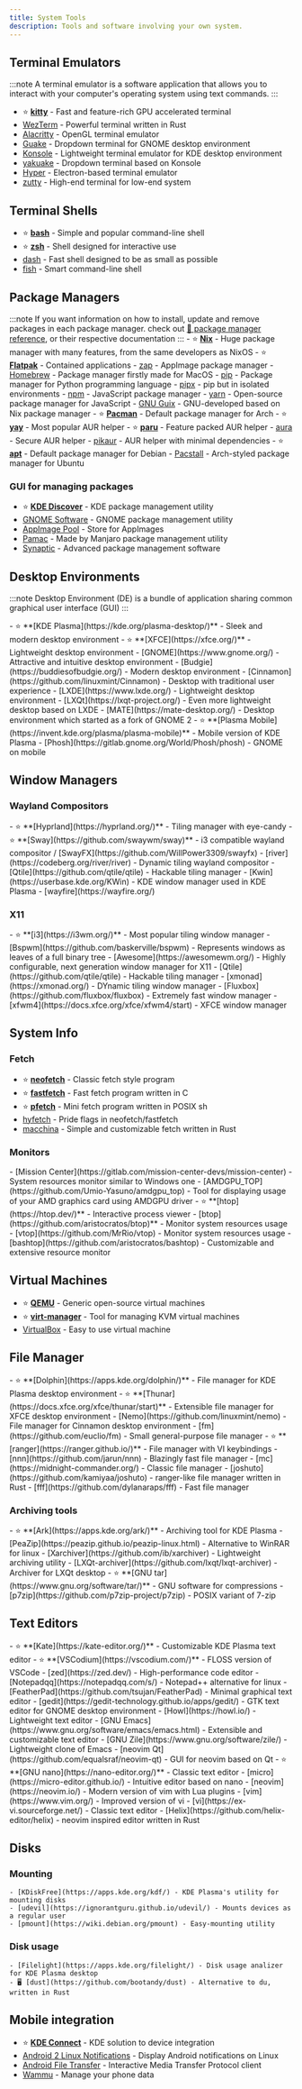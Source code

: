 ```yaml
---
title: System Tools
description: Tools and software involving your own system.
---
```



## Terminal Emulators

:::note
A terminal emulator is a software application that allows you to interact with your computer's operating system using text commands.
:::

- ⭐ **[kitty](https://sw.kovidgoyal.net/kitty/)** - Fast and feature-rich GPU accelerated terminal
- [WezTerm](https://wezfurlong.org/wezterm/index.html) - Powerful terminal written in Rust
- [Alacritty](https://alacritty.org/) - OpenGL terminal emulator
- [Guake](https://github.com/Guake/guake) - Dropdown terminal for GNOME desktop environment
- [Konsole](https://konsole.kde.org/) - Lightweight terminal emulator for KDE desktop environment
- [yakuake](https://github.com/KDE/yakuake) - Dropdown terminal based on Konsole
- [Hyper](https://hyper.is/) - Electron-based terminal emulator
- [zutty](https://tomscii.sig7.se/zutty/) - High-end terminal for low-end system

## Terminal Shells

- ⭐ **[bash](https://www.gnu.org/software/bash/)** - Simple and popular command-line shell
- ⭐ **[zsh](https://www.zsh.org/)** - Shell designed for interactive use
- [dash](http://gondor.apana.org.au/~herbert/dash/) - Fast shell designed to be as small as possible
- [fish](https://fishshell.com/) - Smart command-line shell

## Package Managers
:::note
If you want information on how to install, update and remove packages in each package manager. check out [🔗 package manager reference](../reference/package-manager), or their respective documentation
:::
<Tabs>
    <TabItem label="Distro Agnostic">
        - ⭐ **[Nix](https://nixos.org/#)** - Huge package manager with many features, from the same developers as NixOS
        - ⭐ **[Flatpak](https://flatpak.org/)** - Contained applications
        - [zap](https://zap.srev.in/) - AppImage package manager
        - [Homebrew](https://brew.sh/) - Package manager firstly made for MacOS
        - [pip](https://pypi.org/project/pip/) - Package manager for Python programming language
        - [pipx](https://github.com/pypa/pipx) - pip but in isolated environments
        - [npm](https://www.npmjs.com/) - JavaScript package manager
        - [yarn](https://yarnpkg.com/getting-started) - Open-source package manager for JavaScript
        - [GNU Guix](https://guix.gnu.org/) - GNU-developed based on Nix package manager
    </TabItem>
    <TabItem label="Arch">
        - ⭐ **[Pacman](https://wiki.archlinux.org/title/Pacman)** - Default package manager for Arch
        - ⭐ **[yay](https://github.com/Jguer/yay)** - Most popular AUR helper
        - ⭐ **[paru](https://github.com/morganamilo/paru)** - Feature packed AUR helper
        - [aura](https://github.com/fosskers/aura) - Secure AUR helper
        - [pikaur](https://github.com/actionless/pikaur) - AUR helper with minimal dependencies
    </TabItem>
    <TabItem label="Debian/Ubuntu">
        - ⭐ **[apt](https://en.wikipedia.org/wiki/APT_(software))** - Default package manager for Debian
        - [Pacstall](https://pacstall.dev/) - Arch-styled package manager for Ubuntu
    </TabItem>
</Tabs>

### GUI for managing packages
- ⭐ **[KDE Discover](https://apps.kde.org/discover/)** - KDE package management utility
- [GNOME Software](https://apps.gnome.org/Software/) - GNOME package management utility
- [AppImage Pool](https://www.pling.com/p/1547076/) - Store for AppImages
- [Pamac](https://wiki.manjaro.org/index.php/Pamac) - Made by Manjaro package management utility <Badge text="Arch-based systems only" variant="note" size="medium" />
- [Synaptic](https://www.nongnu.org/synaptic/) - Advanced package management software <Badge text="apt only" variant="note" size="medium" />

## Desktop Environments

:::note
Desktop Environment (DE) is a bundle of application sharing common graphical user interface (GUI)
:::

<Tabs>
    <TabItem label="Desktop">
        - ⭐ **[KDE Plasma](https://kde.org/plasma-desktop/)** - Sleek and modern desktop environment
        - ⭐ **[XFCE](https://xfce.org/)** - Lightweight desktop environment
        - [GNOME](https://www.gnome.org/) - Attractive and intuitive desktop environment
        - [Budgie](https://buddiesofbudgie.org/) - Modern desktop environment
        - [Cinnamon](https://github.com/linuxmint/Cinnamon) - Desktop with traditional user experience
        - [LXDE](https://www.lxde.org/) - Lightweight desktop environment
        - [LXQt](https://lxqt-project.org/) - Even more lightweight desktop based on LXDE
        - [MATE](https://mate-desktop.org/) - Desktop environment which started as a fork of GNOME 2
    </TabItem>
    <TabItem label="Mobile">
        - ⭐ **[Plasma Mobile](https://invent.kde.org/plasma/plasma-mobile)** - Mobile version of KDE Plasma
        - [Phosh](https://gitlab.gnome.org/World/Phosh/phosh) - GNOME on mobile
    </TabItem>
</Tabs>

## Window Managers

### Wayland Compositors

<Tabs>
    <TabItem label="Tiling">
        - ⭐ **[Hyprland](https://hyprland.org/)** - Tiling manager with eye-candy
        - ⭐ **[Sway](https://github.com/swaywm/sway)** - i3 compatible wayland compositor / [SwayFX](https://github.com/WillPower3309/swayfx)
        - [river](https://codeberg.org/river/river) - Dynamic tiling wayland compositor
        - [Qtile](https://github.com/qtile/qtile) - Hackable tiling manager
    </TabItem>
    <TabItem label="Stacking">
        - [Kwin](https://userbase.kde.org/KWin) - KDE window manager used in KDE Plasma
        - [wayfire](https://wayfire.org/)
    </TabItem>
</Tabs>

### X11

<Tabs>
    <TabItem label="Tiling">
        - ⭐ **[i3](https://i3wm.org/)** - Most popular tiling window manager
        - [Bspwm](https://github.com/baskerville/bspwm) - Represents windows as leaves of a full binary tree
        - [Awesome](https://awesomewm.org/) - Highly configurable, next generation window manager for X11
        - [Qtile](https://github.com/qtile/qtile) - Hackable tiling manager
        - [xmonad](https://xmonad.org/) - DYnamic tiling window manager
    </TabItem>
    <TabItem label="Stacking">
        - [Fluxbox](https://github.com/fluxbox/fluxbox) - Extremely fast window manager
        - [xfwm4](https://docs.xfce.org/xfce/xfwm4/start) - XFCE window manager
    </TabItem>
</Tabs>

## System Info

### Fetch

- ⭐ **[neofetch](https://github.com/dylanaraps/neofetch)** - Classic fetch style program <Badge text="Discontinued" variant="caution" size="medium" />
- ⭐ **[fastfetch](https://github.com/fastfetch-cli/fastfetch)** - Fast fetch program written in C
- ⭐️ **[pfetch](https://github.com/dylanaraps/pfetch)** - Mini fetch program written in POSIX sh
- [hyfetch](https://github.com/hykilpikonna/hyfetch) - Pride flags in neofetch/fastfetch
- [macchina](https://github.com/Macchina-CLI/macchina) - Simple and customizable fetch written in Rust

### Monitors

<Tabs>
    <TabItem label="Graphical">
        - [Mission Center](https://gitlab.com/mission-center-devs/mission-center) - System resources monitor similar to Windows one
        - [AMDGPU_TOP](https://github.com/Umio-Yasuno/amdgpu_top) - Tool for displaying usage of your AMD graphics card using AMDGPU driver
    </TabItem>
    <TabItem label="CLI">
        - ⭐ **[htop](https://htop.dev/)** - Interactive process viewer
        - [btop](https://github.com/aristocratos/btop)** - Monitor system resources usage
        - [vtop](https://github.com/MrRio/vtop) - Monitor system resources usage
        - [bashtop](https://github.com/aristocratos/bashtop) - Customizable and extensive resource monitor
    </TabItem>
</Tabs>

## Virtual Machines

- ⭐ **[QEMU](https://www.qemu.org/)** - Generic open-source virtual machines
- ⭐ **[virt-manager](https://virt-manager.org/)** - Tool for managing KVM virtual machines
- [VirtualBox](https://www.virtualbox.org/) - Easy to use virtual machine

## File Manager
<Tabs>
    <TabItem label="Graphical">
        - ⭐ **[Dolphin](https://apps.kde.org/dolphin/)** - File manager for KDE Plasma desktop environment
        - ⭐ **[Thunar](https://docs.xfce.org/xfce/thunar/start)** - Extensible file manager for XFCE desktop environment
        - [Nemo](https://github.com/linuxmint/nemo) - File manager for Cinnamon desktop environment
        - [fm](https://github.com/euclio/fm) - Small general-purpose file manager
    </TabItem>
    <TabItem label="CLI">
        - ⭐ **[ranger](https://ranger.github.io/)** - File manager with VI keybindings
        - [nnn](https://github.com/jarun/nnn) - Blazingly fast file manager
        - [mc](https://midnight-commander.org/) - Classic file manager
        - [joshuto](https://github.com/kamiyaa/joshuto) - ranger-like file manager written in Rust
        - [fff](https://github.com/dylanaraps/fff) - Fast file manager <Badge text="Discontinued" variant="caution" size="medium" />
    </TabItem>
</Tabs>

### Archiving tools
<Tabs>
    <TabItem label="Graphical">
        - ⭐ **[Ark](https://apps.kde.org/ark/)** - Archiving tool for KDE Plasma
        - [PeaZip](https://peazip.github.io/peazip-linux.html) - Alternative to WinRAR for linux
        - [Xarchiver](https://github.com/ib/xarchiver) - Lightweight archiving utility
        - [LXQt-archiver](https://github.com/lxqt/lxqt-archiver) - Archiver for LXQt desktop
    </TabItem>
    <TabItem label="CLI">
        - ⭐ **[GNU tar](https://www.gnu.org/software/tar/)** - GNU software for compressions
        - [p7zip](https://github.com/p7zip-project/p7zip) - POSIX variant of 7-zip
    </TabItem>
</Tabs>

## Text Editors

<Tabs>
    <TabItem label="Graphical">
        - ⭐ **[Kate](https://kate-editor.org/)** - Customizable KDE Plasma text editor
        - ⭐ **[VSCodium](https://vscodium.com/)** - FLOSS version of VSCode
        - [zed](https://zed.dev/) - High-performance code editor
        - [Notepadqq](https://notepadqq.com/s/) - Notepad++ alternative for linux
        - [FeatherPad](https://github.com/tsujan/FeatherPad) - Minimal graphical text editor
        - [gedit](https://gedit-technology.github.io/apps/gedit/) - GTK text editor for GNOME desktop environment
        - [Howl](https://howl.io/) - Lightweight text editor
        - [GNU Emacs](https://www.gnu.org/software/emacs/emacs.html) - Extensible and customizable text editor
        - [GNU Zile](https://www.gnu.org/software/zile/) - Lightweight clone of Emacs
        - [neovim Qt](https://github.com/equalsraf/neovim-qt) - GUI for neovim based on Qt
    </TabItem>
    <TabItem label="CLI">
        - ⭐ **[GNU nano](https://nano-editor.org/)** - Classic text editor
        - [micro](https://micro-editor.github.io/) - Intuitive editor based on nano
        - [neovim](https://neovim.io/) - Modern version of vim with Lua plugins
        - [vim](https://www.vim.org/) - Improved version of vi
        - [vi](https://ex-vi.sourceforge.net/) - Classic text editor
        - [Helix](https://github.com/helix-editor/helix) - neovim inspired editor written in Rust
    </TabItem>
</Tabs>

## Disks

### Mounting

    - [KDiskFree](https://apps.kde.org/kdf/) - KDE Plasma's utility for mounting disks
    - [udevil](https://ignorantguru.github.io/udevil/) - Mounts devices as a regular user
    - [pmount](https://wiki.debian.org/pmount) - Easy-mounting utility

### Disk usage

    - [Filelight](https://apps.kde.org/filelight/) - Disk usage analizer for KDE Plasma desktop
    - 🖥️ [dust](https://github.com/bootandy/dust) - Alternative to du, written in Rust

## Mobile integration

- ⭐ **[KDE Connect](https://kdeconnect.kde.org/)** - KDE solution to device integration
- [Android 2 Linux Notifications](https://patri9ck.dev/a2ln/) - Display Android notifications on Linux
- [Android File Transfer](https://whoozle.github.io/android-file-transfer-linux/) - Interactive Media Transfer Protocol client
- [Wammu](https://wammu.eu/) - Manage your phone data
